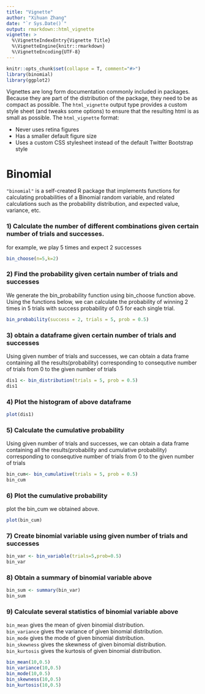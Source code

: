 ```yaml
---
title: "Vignette"
author: "Xihuan Zhang"
date: "`r Sys.Date()`"
output: rmarkdown::html_vignette
vignette: >
  %\VignetteIndexEntry{Vignette Title}
  %\VignetteEngine{knitr::rmarkdown}
  %\VignetteEncoding{UTF-8}
---
```


```r
knitr::opts_chunk$set(collapse = T, comment="#>")
library(binomial)
library(ggplot2)
```
Vignettes are long form documentation commonly included in packages. Because they are part of the distribution of the package, they need to be as compact as possible. The `html_vignette` output type provides a custom style sheet (and tweaks some options) to ensure that the resulting html is as small as possible. The `html_vignette` format:

- Never uses retina figures
- Has a smaller default figure size
- Uses a custom CSS stylesheet instead of the default Twitter Bootstrap style

# Binomial

`"binomial"` is a self-created R package that implements functions for calculating probabilities of a Binomial random variable, and related calculations such as the probability distribution, and expected value, variance, etc.

### 1) Calculate the number of different combinations given certain number of trials and successes.

for example, we play 5 times and expect 2 successes
```r
bin_choose(n=5,k=2)
```

### 2) Find the probability given certain number of trials and successes

We generate the bin_probability function using bin_choose function above. Using the functions below, we can calculate the probability of winning 2 times in 5 trials with success probability of 0.5 for each single trial.
```r
bin_probability(success = 2, trials = 5, prob = 0.5)
```

### 3) obtain a dataframe given certain number of trials and successes

Using given number of trials and successes, we can obtain a data frame containing all the results(probability) corresponding to consequtive number of trials from 0 to the given number of trials

```r
dis1 <- bin_distribution(trials = 5, prob = 0.5)
dis1
```

### 4) Plot the histogram of above dataframe

```r
plot(dis1)
```

### 5) Calculate the cumulative probability

Using given number of trials and successes, we can obtain a data frame containing all the results(probability and cumulative probability) corresponding to consequtive number of trials from 0 to the given number of trials
```r
bin_cum<- bin_cumulative(trials = 5, prob = 0.5)
bin_cum
```

### 6) Plot the cumulative probability

plot the bin_cum we obtained above.
```r
plot(bin_cum)
```

### 7) Create binomial variable using given number of trials and successes

```r
bin_var <- bin_variable(trials=5,prob=0.5)
bin_var
```

### 8) Obtain a summary of binomial variable above

```r
bin_sum <- summary(bin_var)
bin_sum
```

### 9) Calculate several statistics of binomial variable above

`bin_mean` gives the mean of given binomial distribution.    
`bin_variance` gives the variance of given binomial distribution.    
`bin_mode` gives the mode of given binomial distribution.         
`bin_skewness` gives the skewness of given binomial distribution.        
`bin_kurtosis` gives the kurtosis of given binomial distribution.  

```r
bin_mean(10,0.5)
bin_variance(10,0.5)
bin_mode(10,0.5)
bin_skewness(10,0.5)
bin_kurtosis(10,0.5)
```



